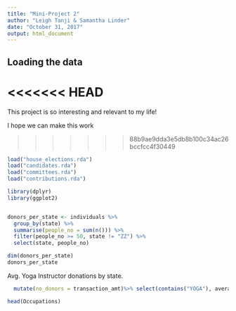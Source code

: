```yaml
---
title: "Mini-Project 2"
author: "Leigh Tanji & Samantha Linder"
date: "October 31, 2017"
output: html_document
---
```



## Loading the data

<<<<<<< HEAD
=======
This project is so interesting and relevant to my life!

I hope we can make this work

>>>>>>> 88b9ae9dda3e5db8b100c34ac26bccfcc4f30449
```r
load("house_elections.rda")
load("candidates.rda")
load("committees.rda")
load("contributions.rda")
```

```r
library(dplyr)
library(ggplot2)
```

```r

```

 
```r
donors_per_state <- individuals %>%
  group_by(state) %>%
  summarise(people_no = sum(n())) %>%
  filter(people_no >= 50, state != "ZZ") %>%
  select(state, people_no)

dim(donors_per_state)
donors_per_state
```
  

Avg. Yoga Instructor donations by state.
```r
  mutate(no_donors = transaction_amt)%>% select(contains("YOGA"), average_mon, state)

head(Occupations)
```






























